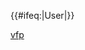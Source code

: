 {{User language-P|vfp|该用户会使用'''[[:Category:vfp 使用者|vfp]]'''。|vfp}}<includeonly>{{#ifeq:{{NAMESPACE}}|User|[[Category:vfp 使用者|{{PAGENAME}}]][[Category:维基程序员|{{PAGENAME}}]]}}</includeonly><noinclude>[[Category:程式用戶框模板|vfp]]</noinclude>